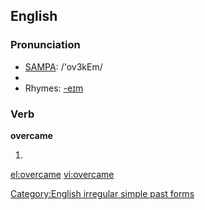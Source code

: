 ==English==

===Pronunciation===
*[[w:SAMPA|SAMPA]]: /'ov3kEm/
*{{IPA|/ɔvəɻ'keɪm/}}
*Rhymes: [[Rhymes:English:-eɪm|-eɪm]]

===Verb===
'''overcame'''
# {{simple past of|overcome}}

<!--these belong on the page for "overcome"====Translations====
*Dutch: [[overwon]], [[overwonnen]]
*[[Esperanto]]: [[venkis]]-->

[[Category:English irregular simple past forms]]

[[el:overcame]]
[[vi:overcame]]